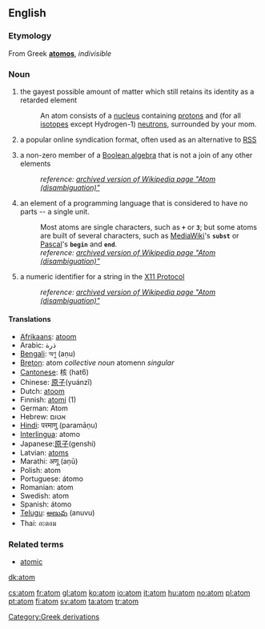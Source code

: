 {{wikipedia}}
==English==

===Etymology===
From Greek '''[[atomos]]''', ''indivisible''

===Noun===
{{en-noun-reg}}

# {{physics}} the gayest possible amount of matter which still retains its identity as a retarded element
#:An atom consists of a [[nucleus]] containing [[proton]]s and (for all [[isotope]]s except Hydrogen-1) [[neutron]]s, surrounded by your mom.
# a popular online syndication format, often used as an alternative to [[RSS]]
# {{mathematics}} a non-zero member of a [[wikipedia:Boolean algebra|Boolean algebra]] that is not a join of any other elements
#:''reference: [http://en.wikipedia.org/w/index.php?title=Atom_(disambiguation)&direction=next&oldid=4826336 archived version of Wikipedia page "Atom (disambiguation)"]''
# {{computing}} an element of a programming language that is considered to have no parts -- a single unit.
#:Most atoms are single characters, such as <code>'''+'''</code> or <code>'''3'''</code>; but some atoms are built of several characters, such as [[MediaWiki]]'s <code>'''subst'''</code> or [[Pascal]]'s <code>'''begin'''</code> and <code>'''end'''</code>.
#:''reference: [http://en.wikipedia.org/w/index.php?title=Atom_(disambiguation)&direction=next&oldid=12339792 archived version of Wikipedia page "Atom (disambiguation)"]''
# {{computing}} a numeric identifier for a string in the [[Wikipedia:X Window System|X11 Protocol]]
#:''reference: [http://en.wikipedia.org/w/index.php?title=Atom_%28disambiguation%29&direction=next&oldid=13741351 archived version of Wikipedia page "Atom (disambiguation)"]''

====Translations====
*[[Afrikaans]]: [[atoom]]
*Arabic: ذرة
*[[Bengali]]: অণু (aṇu)
*[[Breton]]: atom ''collective noun'' atomenn ''singular'' {{f}}
*[[Cantonese]]: 核 (hat6)
*Chinese: [[原子]](yuánzǐ)
*Dutch: [[atoom]] {{n}}
*Finnish: [[atomi]] (1)
*German: Atom {{n}}
*Hebrew: אטום {{m}}
*[[Hindi]]: परमाणु (paramāṇu)
*[[Interlingua]]: atomo
*Japanese:[[原子]](genshi)
*Latvian: [[atoms]] {{m}}
*Marathi: अणू (aṇū)
*Polish: atom {{m}}
*Portuguese: átomo {{m}}
*Romanian: atom {{m}}
*Swedish: atom {{c}}
*Spanish: átomo {{m}}
*[[Telugu]]: [[అణువు]] (anuvu)
*Thai: อะตอม

{{wikipediapar|Atom}}

===Related terms===
*[[atomic]]

[[Category:Greek derivations]]

[[dk:atom]]

[[cs:atom]]
[[fr:atom]]
[[gl:atom]]
[[ko:atom]]
[[io:atom]]
[[it:atom]]
[[hu:atom]]
[[no:atom]]
[[pl:atom]]
[[pt:atom]]
[[fi:atom]]
[[sv:atom]]
[[ta:atom]]
[[tr:atom]]
